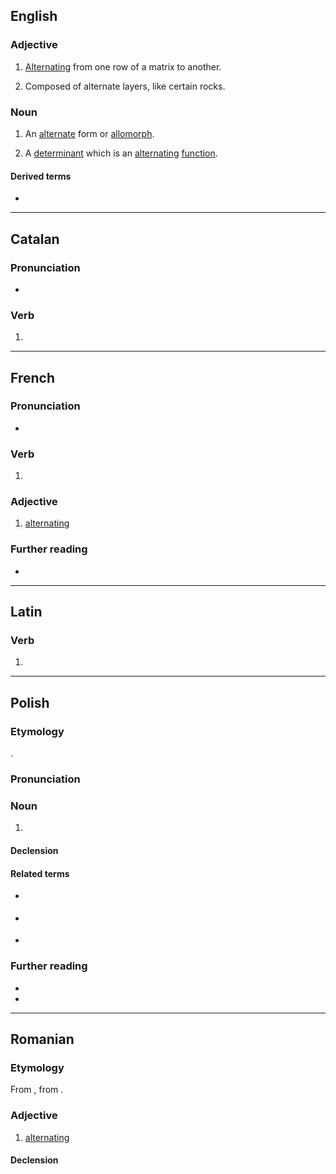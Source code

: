 ==English==

===Adjective===
{{en-adj|-}}

# [[alternate|Alternating]] from one row of a matrix to another.
# {{lb|en|geology}} Composed of alternate layers, like certain rocks.

===Noun===
{{en-noun}}

# {{lb|en|linguistics}} An [[alternate]] form or [[allomorph]].
# {{lb|en|mathematics}} A [[determinant]] which is an [[alternating]] [[function]].

====Derived terms====
* {{l|en|alternant matrix}}

----

==Catalan==

===Pronunciation===
* {{ca-IPA}}

===Verb===
{{head|ca|present participle}}

# {{ca-verb form of|t=pres|m=ptc|alternar}}

----

==French==

===Pronunciation===
* {{audio|fr|LL-Q150 (fra)-WikiLucas00-alternant.wav|Audio}}

===Verb===
{{head|fr|present participle}}

# {{present participle of|fr|alterner|nocat=1}}

===Adjective===
{{fr-adj}}

# [[alternating]]

===Further reading===
* {{R:TLFi}}

----

==Latin==

===Verb===
{{la-verb-form|alternant}}

# {{inflection of|la|alternō||3|p|pres|actv|indc}}

----

==Polish==

===Etymology===
{{bor+|pl|la|alternāns}}.

===Pronunciation===
{{pl-p|a1=LL-Q809 (pol)-Tashi-alternant.wav|a2=LL-Q809 (pol)-ThineCupOverfloweth-alternant.wav|ac1=Audio 1|ac2=Audio 2}}

===Noun===
{{pl-noun|m-in}}

# {{lb|pl|phonology}} {{l|en|alternant}} {{gl|various realizations of alteration}}

====Declension====
{{pl-decl-noun-m-in}}

====Related terms====
* {{q|noun}} {{l|pl|alternacja}}
* {{q|adjective}} {{l|pl|alternacyjny}}
* {{q|verb}} {{l|pl|alternować}}

===Further reading===
* {{R:pl:WSJP}}
* {{R:pl:PWN}}

----

==Romanian==

===Etymology===
From {{bor|ro|fr|alternant}}, from {{der|ro|la|alternare}}.

===Adjective===
{{ro-adj}}

# [[alternating]]

====Declension====
{{ro-decl-adj}}